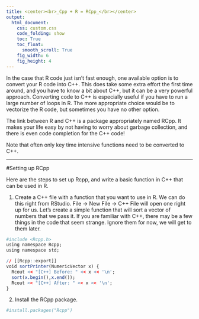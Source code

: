 ```yaml
---
title: <center><br>_Cpp + R = RCpp_</br></center>
output: 
  html_document:
    css: custom.css
    code_folding: show
    toc: True
    toc_float:
      smooth_scroll: True
    fig_width: 6
    fig_height: 4
---
```


In the case that R code just isn't fast enough, one available option is to convert your R code into C++. This does take some extra effort the first time around, and you have to know a bit about C++, but it can be a very powerful approach. Converting code to C++ is especially useful if you have to run a large number of loops in R. The more appropriate choice would be to vectorize the R code, but sometimes you have no other option. 

The link between R and C++ is a package appropriately named RCpp. It makes your life easy by not having to worry about garbage collection, and there is even code completion for the C++ code!

Note that often only key time intensive functions need to be converted to C++.

---

#Setting up RCpp

Here are the steps to set up Rcpp, and write a basic function in C++ that can be used in R.

1) Create a C++ file with a function that you want to use in R. We can do this right from RStudio. File -> New File -> C++ File will open one right up for us. Let's create a simple function that will sort a vector of numbers that we pass it. If you are familiar with C++, there may be a few things in the code that seem strange. Ignore them for now, we will get to them later.

```r
#include <Rcpp.h>
using namespace Rcpp;
using namespace std;

// [[Rcpp::export]]
void sortPrinter(NumericVector x) {
  Rcout << "[C++] Before: " << x << '\n'; 
  sort(x.begin(),x.end());
  Rcout << "[C++] After: " << x << '\n';  
}
```



2) Install the RCpp package.

```r
#install.packages("Rcpp")
```
